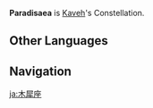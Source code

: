 {{Stub|Official information when it's available}}
{{Upcoming}}
{{Constellation Overview Infobox
|image       = Paradisaea
|character   = Kaveh
|meaning     = Bird-of-paradise
}}
'''Paradisaea''' is [[Kaveh]]'s Constellation.
<!--
==Gameplay==
{{Constellation Table|Kaveh}}
-->
==Other Languages==
{{Other Languages
|en      = Paradisaea
|en_lang = la
|en_tl   = {{w|Bird-of-paradise}}
|zhs     = 天堂鸟座
|zhs_rm  = Tiāntángniǎo-zuò
|zht     = 天堂鳥座
|zht_rm  = Tiāntángniǎo-zuò
|zh_tl   = Bird of Paradise Constellation
|ja      = 極楽鳥座
|ja_rm   = Gokurakuchou-za
|ja_tl   = Bird of Paradise Constellation
|ko      = {{tt|극락조|極樂鳥}}<->자리
|ko_tl   = Bird of Paradise Constellation
|es      = Paradisaea
|fr      = Paradisaea
|ru      = Райская Птица
|ru_tl   = Bird of Paradise
|th      = Paradisaea
|vi      = {{tt|Cung|宮}} {{tt|Thiên Đường Điểu|天堂鳥}}
|vi_tl   = <!--use {{Sino|vi|part=1}}-->
|de      = Paradisaea
|id      = Paradisaea
|pt      = Paradisaea
|tr      = Sumru
|tr_tl   = 
|it      = Paradisaea
}}
<!--
==Change History==
{{Change History|3.6}}
-->

==Navigation==
{{Constellation Navbox}}

[[ja:木犀座]]